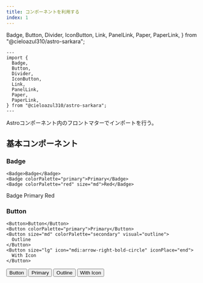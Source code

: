 ```yaml
---
title: コンポーネントを利用する
index: 1
---
```


  Badge,
  Button,
  Divider,
  IconButton,
  Link,
  PanelLink,
  Paper,
  PaperLink,
} from "@cieloazul310/astro-sarkara";

```astro
---
import {
  Badge,
  Button,
  Divider,
  IconButton,
  Link,
  PanelLink,
  Paper,
  PaperLink,
} from "@cieloazul310/astro-sarkara";
---
```

Astroコンポーネント内のフロントマターでインポートを行う。

## 基本コンポーネント

### Badge

```mdx
<Badge>Badge</Badge>
<Badge colorPalette="primary">Primary</Badge>
<Badge colorPalette="red" size="md">Red</Badge>
```

<Badge>Badge</Badge> <Badge colorPalette="primary">Primary</Badge> <Badge colorPalette="red" size="md">Red</Badge>

### Button

```mdx
<Button>Button</Button>
<Button colorPalette="primary">Primary</Button>
<Button size="md" colorPalette="secondary" visual="outline">
  Outline
</Button>
<Button size="lg" icon="mdi:arrow-right-bold-circle" iconPlace="end">
  With Icon
</Button>
```

<Button>Button</Button> <Button colorPalette="primary">Primary</Button> <Button size="md" colorPalette="secondary" visual="outline">Outline</Button> <Button size="lg" icon="mdi:arrow-right-bold-circle" iconPlace="end">With Icon</Button>
